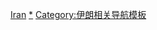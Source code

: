{{navbox
|name = 伊朗政府部門
|title = [[伊朗內閣]]组成部门
|image = [[File:Flag of Iran.svg|100px|伊朗伊斯兰共和国国旗]]
|bodyclass = hlist

|list1 =
* [[伊朗教育部|教育部]]
* [[伊朗信息和通信技術部|-{zh-hans:信息和通信技术部; zh-hant:資訊和通訊技術部;}-]]
* [[伊朗情報與國家安全部|情报与国家安全部]]
* {{tsl|en|Ministry of Economic Affairs and Finance (Iran)|伊朗财经部|财经部}}
* [[伊朗外交部|外交部]]
* [[伊朗衞生及醫療教育部|卫生和医疗教育部]]
* [[伊朗農業部|农业部]]
* [[伊朗司法部|司法部]]
* [[伊朗国防和武装部队后勤部|国防和武装部队后勤部]]
* [[伊朗科學研究與技術部|科学、研究和技术部]]
* [[伊朗文化和伊斯兰指导部|文化和伊斯兰指导部]]
* [[伊朗內政部|内政部]]
* [[伊朗石油部|石油部]]
* {{tsl|en|Ministry of Energy (Iran)|伊朗能源部|能源部}} 
* [[伊朗青年事務及體育部|体育和青年部]]
* {{tsl|en|Ministry of Roads and Urban Development (Iran)|道路与城市建设部}}
* {{tsl|en|Ministry of Industry, Mine and Trade|伊朗工业、矿产和贸易部|工业、矿产和贸易部}}
* {{tsl|en|Ministry of Cooperatives, Labour, and Social Welfare|伊朗合作、劳动与社会福利部|合作、劳动与社会福利部}} 
}}<noinclude>

[[Category:各国内阁组成部门导航模板|Iran]]
[[Category:伊朗政府部门|*]]
[[Category:伊朗相关导航模板]]
</noinclude>